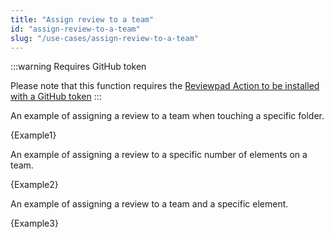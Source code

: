 ```yaml
---
title: "Assign review to a team"
id: "assign-review-to-a-team"
slug: "/use-cases/assign-review-to-a-team"
---
```



:::warning Requires GitHub token

Please note that this function requires the [Reviewpad Action to be installed with a GitHub token](/getting-started/installation-action-tokenized)
:::

An example of assigning a review to a team when touching a specific folder.

<CodeBlock language="yml">{Example1}</CodeBlock>

An example of assigning a review to a specific number of elements on a team.

<CodeBlock language="yml">{Example2}</CodeBlock>

An example of assigning a review to a team and a specific element.

<CodeBlock language="yml">{Example3}</CodeBlock>
